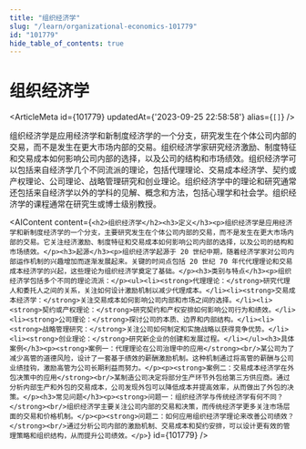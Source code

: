 ```yaml
---
title: "组织经济学"
slug: "/learn/organizational-economics-101779"
id: "101779"
hide_table_of_contents: true
---
```



# 组织经济学

<ArticleMeta id={101779} updatedAt={'2023-09-25 22:58:58'} alias={`[]`} />
<div className='border-solid border-b border-t-0 my-4 border-[var(--ifm-color-gray-300)]' />

组织经济学是应用经济学和新制度经济学的一个分支，研究发生在个体公司内部的交易，而不是发生在更大市场内部的交易。组织经济学家研究经济激励、制度特征和交易成本如何影响公司内部的选择，以及公司的结构和市场绩效。组织经济学可以包括来自经济学几个不同流派的理论，包括代理理论、交易成本经济学、契约或产权理论、公司理论、战略管理研究和创业理论。组织经济学中的理论和研究通常还包括来自经济学以外的学科的见解、概念和方法，包括心理学和社会学。组织经济学的课程通常在研究生或博士级别教授。

<AIContent content={`<h2>组织经济学</h2><h3>定义</h3><p>组织经济学是应用经济学和新制度经济学的一个分支，主要研究发生在个体公司内部的交易，而不是发生在更大市场内部的交易。它关注经济激励、制度特征和交易成本如何影响公司内部的选择，以及公司的结构和市场绩效。</p><h3>起源</h3><p>组织经济学起源于 20 世纪中期，随着经济学家对公司内部运作机制的兴趣增加而逐渐发展起来。关键的时间点包括 20 世纪 70 年代代理理论和交易成本经济学的兴起，这些理论为组织经济学奠定了基础。</p><h3>类别与特点</h3><p>组织经济学包括多个不同的理论流派：</p><ul><li><strong>代理理论：</strong>研究代理人和委托人之间的关系，关注如何设计激励机制以减少代理成本。</li><li><strong>交易成本经济学：</strong>关注交易成本如何影响公司内部和市场之间的选择。</li><li><strong>契约或产权理论：</strong>研究契约和产权安排如何影响公司行为和绩效。</li><li><strong>公司理论：</strong>探讨公司的本质、边界和内部结构。</li><li><strong>战略管理研究：</strong>关注公司如何制定和实施战略以获得竞争优势。</li><li><strong>创业理论：</strong>研究新企业的创建和发展过程。</li></ul><h3>具体案例</h3><p><strong>案例一：代理理论在公司治理中的应用</strong><br/>某公司为了减少高管的道德风险，设计了一套基于绩效的薪酬激励机制。这种机制通过将高管的薪酬与公司业绩挂钩，激励高管为公司长期利益而努力。</p><p><strong>案例二：交易成本经济学在外包决策中的应用</strong><br/>某制造公司决定将部分生产环节外包给第三方供应商。通过分析内部生产和外包的交易成本，公司发现外包可以降低成本并提高效率，从而做出了外包的决策。</p><h3>常见问题</h3><p><strong>问题一：组织经济学与传统经济学有何不同？</strong><br/>组织经济学主要关注公司内部的交易和决策，而传统经济学更多关注市场层面的交易和价格机制。</p><p><strong>问题二：如何应用组织经济学理论来改善公司绩效？</strong><br/>通过分析公司内部的激励机制、交易成本和契约安排，可以设计更有效的管理策略和组织结构，从而提升公司绩效。</p>`} id={101779} />

